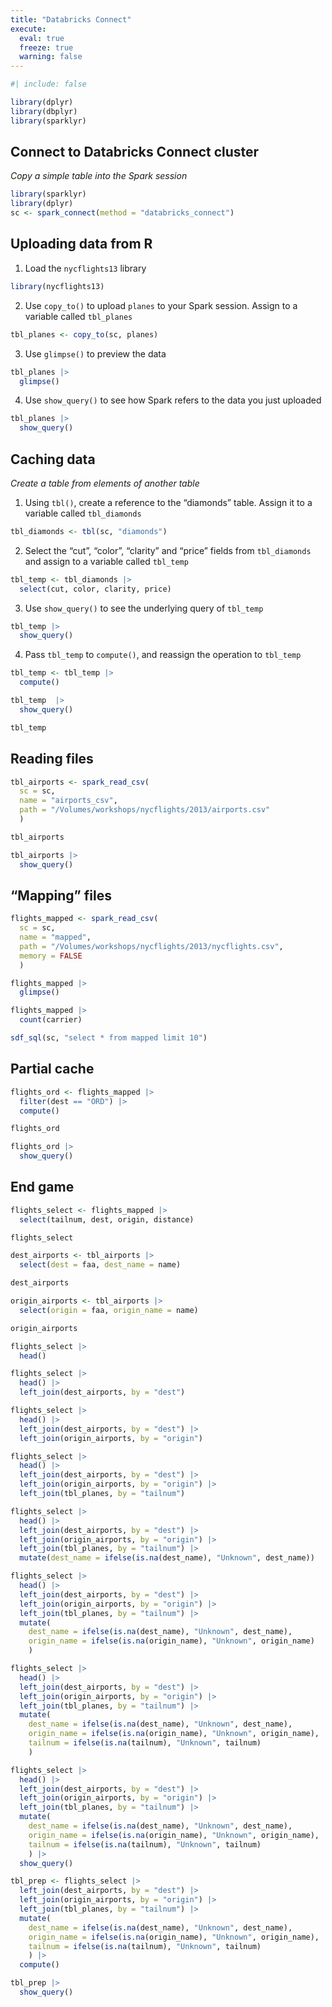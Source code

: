 ```yaml
---
title: "Databricks Connect"
execute: 
  eval: true
  freeze: true
  warning: false
---
```


```r
#| include: false

library(dplyr)
library(dbplyr)
library(sparklyr)
```

## Connect to Databricks Connect cluster
*Copy a simple table into the Spark session*

```r
library(sparklyr)
library(dplyr)
sc <- spark_connect(method = "databricks_connect")
```

## Uploading data from R

1. Load the `nycflights13` library

```r
library(nycflights13)
```

2. Use `copy_to()` to upload `planes` to your Spark session. Assign to a variable
called `tbl_planes`

```r
tbl_planes <- copy_to(sc, planes)
```

3. Use `glimpse()` to preview the data 

```r
tbl_planes |> 
  glimpse()
```

4. Use `show_query()` to see how Spark refers to the data you just uploaded

```r
tbl_planes |> 
  show_query()
```

## Caching data
*Create a table from elements of another table*

1. Using `tbl()`, create a reference to the "diamonds" table. Assign it to a
variable called `tbl_diamonds`

```r
tbl_diamonds <- tbl(sc, "diamonds")
```

2. Select the "cut", "color", "clarity" and "price" fields from `tbl_diamonds` 
and assign to a variable called `tbl_temp`

```r
tbl_temp <- tbl_diamonds |> 
  select(cut, color, clarity, price)
```

3. Use `show_query()` to see the underlying query of `tbl_temp`

```r
tbl_temp |> 
  show_query()
```

4. Pass `tbl_temp` to `compute()`, and reassign the operation to `tbl_temp`

```r
tbl_temp <- tbl_temp |> 
  compute()
```

```r
tbl_temp  |> 
  show_query()
```

```r
tbl_temp 
```

## Reading files

```r
tbl_airports <- spark_read_csv(
  sc = sc,
  name = "airports_csv",
  path = "/Volumes/workshops/nycflights/2013/airports.csv"
  )
```

```r
tbl_airports
```

```r
tbl_airports |> 
  show_query()
```

## "Mapping" files


```r
flights_mapped <- spark_read_csv(
  sc = sc,
  name = "mapped",
  path = "/Volumes/workshops/nycflights/2013/nycflights.csv",
  memory = FALSE
  )
```

```r
flights_mapped |> 
  glimpse()
```

```r
flights_mapped |> 
  count(carrier)
```

```r
sdf_sql(sc, "select * from mapped limit 10")
```

## Partial cache

```r
flights_ord <- flights_mapped |> 
  filter(dest == "ORD") |>  
  compute()
```

```r
flights_ord
```


```r
flights_ord |> 
  show_query()
```

## End game

```r
flights_select <- flights_mapped |> 
  select(tailnum, dest, origin, distance) 
```

```r
flights_select
```

```r
dest_airports <- tbl_airports |> 
  select(dest = faa, dest_name = name)
```

```r
dest_airports
```

```r
origin_airports <- tbl_airports |> 
  select(origin = faa, origin_name = name)
```

```r
origin_airports
```

```r
flights_select |> 
  head()
```


```r
flights_select |> 
  head() |> 
  left_join(dest_airports, by = "dest") 
```

```r
flights_select |> 
  head() |> 
  left_join(dest_airports, by = "dest") |> 
  left_join(origin_airports, by = "origin") 
```

```r
flights_select |> 
  head() |> 
  left_join(dest_airports, by = "dest") |> 
  left_join(origin_airports, by = "origin") |> 
  left_join(tbl_planes, by = "tailnum")
```

```r
flights_select |> 
  head() |> 
  left_join(dest_airports, by = "dest") |> 
  left_join(origin_airports, by = "origin") |> 
  left_join(tbl_planes, by = "tailnum") |> 
  mutate(dest_name = ifelse(is.na(dest_name), "Unknown", dest_name))
```

```r
flights_select |> 
  head() |> 
  left_join(dest_airports, by = "dest") |> 
  left_join(origin_airports, by = "origin") |> 
  left_join(tbl_planes, by = "tailnum") |> 
  mutate(
    dest_name = ifelse(is.na(dest_name), "Unknown", dest_name),
    origin_name = ifelse(is.na(origin_name), "Unknown", origin_name)
    )
```


```r
flights_select |> 
  head() |> 
  left_join(dest_airports, by = "dest") |> 
  left_join(origin_airports, by = "origin") |> 
  left_join(tbl_planes, by = "tailnum") |> 
  mutate(
    dest_name = ifelse(is.na(dest_name), "Unknown", dest_name),
    origin_name = ifelse(is.na(origin_name), "Unknown", origin_name),
    tailnum = ifelse(is.na(tailnum), "Unknown", tailnum)
    )
```

```r
flights_select |> 
  head() |> 
  left_join(dest_airports, by = "dest") |> 
  left_join(origin_airports, by = "origin") |> 
  left_join(tbl_planes, by = "tailnum") |> 
  mutate(
    dest_name = ifelse(is.na(dest_name), "Unknown", dest_name),
    origin_name = ifelse(is.na(origin_name), "Unknown", origin_name),
    tailnum = ifelse(is.na(tailnum), "Unknown", tailnum)
    ) |> 
  show_query()
```

```r
tbl_prep <- flights_select |> 
  left_join(dest_airports, by = "dest") |> 
  left_join(origin_airports, by = "origin") |> 
  left_join(tbl_planes, by = "tailnum") |> 
  mutate(
    dest_name = ifelse(is.na(dest_name), "Unknown", dest_name),
    origin_name = ifelse(is.na(origin_name), "Unknown", origin_name),
    tailnum = ifelse(is.na(tailnum), "Unknown", tailnum)
    ) |> 
  compute()
```

```r
tbl_prep |> 
  show_query()
```


